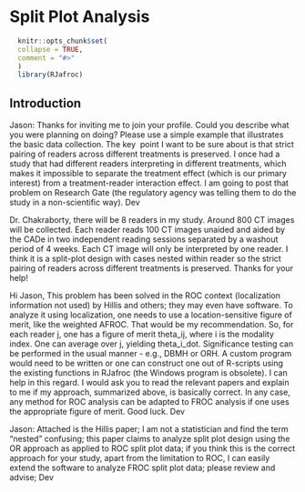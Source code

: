 # Split Plot Analysis {#split-plot-analysis}

```r
  knitr::opts_chunk$set(
  collapse = TRUE,
  comment = "#>"
  )
  library(RJafroc)
```

## Introduction
Jason:
Thanks for inviting me to join your profile. Could you describe what you were planning on doing? Please use a simple example that illustrates the basic data collection. The key  point I want to be sure about is that strict pairing of readers across different treatments is preserved. I once had a study that had different readers interpreting in different treatments, which makes it impossible to separate the treatment effect (which is our primary interest) from a treatment-reader interaction effect. I am going to post that problem on Research Gate (the regulatory agency was telling them to do the study in a non-scientific way). Dev


Dr. Chakraborty, there will be 8 readers in my study. Around 800 CT images will be collected. Each reader reads 100 CT images unaided and aided by the CADe in two independent reading sessions separated by a washout period of 4 weeks. Each CT image will only be interpreted by one reader. I think it is a split-plot design with cases nested within reader so the strict pairing of readers across different treatments is preserved. Thanks for your help!


Hi Jason,
This problem has been solved in the ROC context (localization information not used) by Hillis and others; they may even have software. To analyze it using localization, one needs to use a location-sensitive figure of merit, like the weighted AFROC. That would be my recommendation. So, for each reader j, one has a figure of merit theta_ij, where i is the modality index. One can average over j, yielding theta_i_dot. Significance testing can be performed in the usual manner - e.g., DBMH or ORH. A custom program would need to be written or one can construct one out of R-scripts using the existing functions in RJafroc (the Windows program is obsolete). I can help in this regard. I would ask you to read the relevant papers and explain to me if my approach, summarized above, is basically correct. In any case, any method for ROC analysis can be adapted to FROC analysis if one uses the appropriate figure of merit. Good luck. Dev

Jason: Attached is the Hillis paper; I am not a statistician and find the term "nested" confusing; this paper claims to analyze split plot design using the OR approach as applied to ROC split plot data; if you think this is the correct approach for your study, apart from the limitation to ROC, I can easily extend the software to analyze FROC split plot data; please review and advise; Dev
